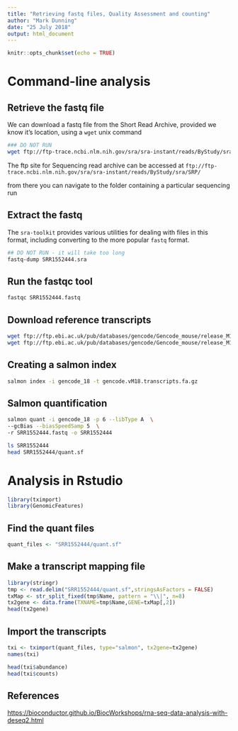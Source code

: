 ```yaml
---
title: "Retrieving fastq files, Quality Assessment and counting"
author: "Mark Dunning"
date: "25 July 2018"
output: html_document
---
```


```r
knitr::opts_chunk$set(echo = TRUE)
```

# Command-line analysis


## Retrieve the fastq file

We can download a fastq file from the Short Read Archive, provided we know it's location, using a `wget` unix command

```bash

### DO NOT RUN
wget ftp://ftp-trace.ncbi.nlm.nih.gov/sra/sra-instant/reads/ByStudy/sra/SRP/SRP045/SRP045534/SRR1552444/SRR1552444.sra
```


The ftp site for Sequencing read archive can be accessed at `ftp://ftp-trace.ncbi.nlm.nih.gov/sra/sra-instant/reads/ByStudy/sra/SRP/`

from there you can navigate to the folder containing a particular sequencing run


## Extract the fastq

The `sra-toolkit` provides various utilities for dealing with files in this format, including converting to the more popular `fastq` format.

```bash
## DO NOT RUN - it will take too long
fastq-dump SRR1552444.sra 
```

## Run the fastqc tool

```bash
fastqc SRR1552444.fastq
```


## Download reference transcripts

```bash
wget ftp://ftp.ebi.ac.uk/pub/databases/gencode/Gencode_mouse/release_M18/gencode.vM18.transcripts.fa.gz
wget ftp://ftp.ebi.ac.uk/pub/databases/gencode/Gencode_mouse/release_M18/gencode.vM18.annotation.gtf.gz
```

## Creating a salmon index

```bash
salmon index -i gencode_18 -t gencode.vM18.transcripts.fa.gz
```

## Salmon quantification

```bash
salmon quant -i gencode_18 -p 6 --libType A  \
--gcBias --biasSpeedSamp 5  \
-r SRR1552444.fastq -o SRR1552444

```

```bash
ls SRR1552444
head SRR1552444/quant.sf

```

# Analysis in Rstudio

```r
library(tximport)
library(GenomicFeatures)
```

## Find the quant files

```r

quant_files <- "SRR1552444/quant.sf"
```

## Make a transcript mapping file

```r
library(stringr)
tmp <- read.delim("SRR1552444/quant.sf",stringsAsFactors = FALSE)
txMap <- str_split_fixed(tmp$Name, pattern = "\\|", n=8)
tx2gene <- data.frame(TXNAME=tmp$Name,GENE=txMap[,2])
head(tx2gene)
```

## Import the transcripts

```r
txi <- tximport(quant_files, type="salmon", tx2gene=tx2gene)
names(txi)
```

```r
head(txi$abundance)
head(txi$counts)
```


## References

[https://bioconductor.github.io/BiocWorkshops/rna-seq-data-analysis-with-deseq2.html](DESeq2 tutorial from Bioconductor 2018 conference)
